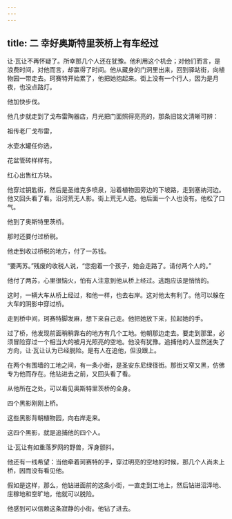 ```yaml
---
---
---
```

title: 二 幸好奥斯特里茨桥上有车经过
---




让·瓦让不再怀疑了。所幸那几个人还在犹豫。他利用这个机会；对他们而言，是浪费时间，对他而言，却赢得了时间。他从藏身的门洞里出来，回到驿站街，向植物园一带走去。珂赛特开始累了，他把她抱起来。街上没有一个行人，因为是月夜，也没点路灯。

他加快步伐。

他几步就走到了戈布雷陶器店，月光把门面照得亮亮的，那条旧铭文清晰可辨：

祖传老厂戈布雷，

水壶水罐任你选，

花盆管砖样样有。

红心出售红方块。

他穿过钥匙街，然后是圣维克多喷泉，沿着植物园旁边的下坡路，走到塞纳河边。他又回头看了看。沿河荒无人影。街上荒无人迹。他后面一个人也没有。他松了口气。

他到了奥斯特里茨桥。

那时还要付过桥税。

他走到收过桥税的地方，付了一苏钱。

“要两苏。”残废的收税人说，“您抱着一个孩子，她会走路了。请付两个人的。”

他付了两苏，心里很恼火，怕有人注意到他从桥上经过。逃跑应该是悄悄的。

这时，一辆大车从桥上经过，和他一样，也去右岸。这对他太有利了。他可以躲在大车的阴影中穿过桥。

走到桥中间，珂赛特脚发麻，想下来自己走。他把她放下来，拉起她的手。

过了桥，他发现前面稍稍靠右的地方有几个工地。他朝那边走去。要走到那里，必须冒险穿过一个相当大的被月光照亮的空地。他没有犹豫。追捕他的人显然迷失了方向，让·瓦让认为已经脱险。是有人在追他，但没跟上。

在两个有围墙的工地之间，有一条小街，是圣安东尼绿径街。那街又窄又黑，仿佛专为他而存在。他钻进去之前，又回头看了看。

从他所在之处，可以看见奥斯特里茨桥的全身。

四个黑影刚刚上桥。

这些黑影背朝植物园，向右岸走来。

这四个黑影，就是追捕他的四个人。

让·瓦让有如重落罗网的野兽，浑身颤抖。

他还有一线希望：当他牵着珂赛特的手，穿过明亮的空地的时候，那几个人尚未上桥，因而没有看见他。

假如是这样，那么，他钻进面前的这条小街，一直走到工地上，然后钻进沼泽地、庄稼地和空旷地，他就可以脱险。

他感到可以信赖这条寂静的小街。他钻了进去。
